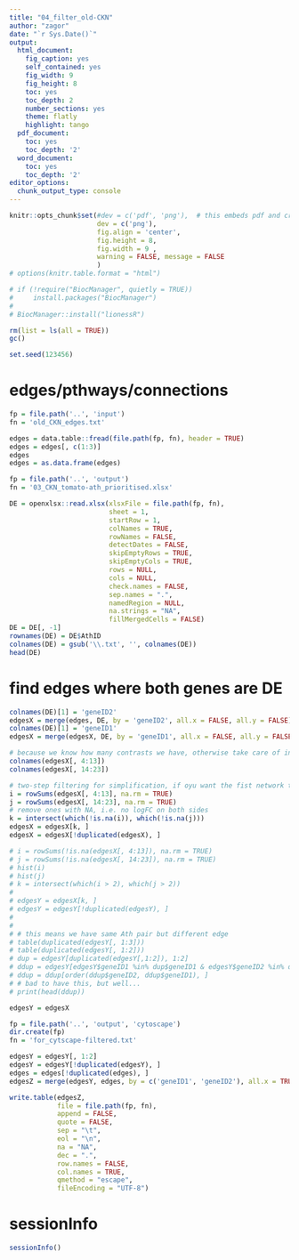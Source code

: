 ```yaml
---
title: "04_filter_old-CKN"
author: "zagor"
date: "`r Sys.Date()`"
output:
  html_document:
    fig_caption: yes
    self_contained: yes
    fig_width: 9
    fig_height: 8
    toc: yes
    toc_depth: 2
    number_sections: yes
    theme: flatly
    highlight: tango
  pdf_document:
    toc: yes
    toc_depth: '2'
  word_document:
    toc: yes
    toc_depth: '2'
editor_options:
  chunk_output_type: console
---
```



```r
knitr::opts_chunk$set(#dev = c('pdf', 'png'),  # this embeds pdf and crates scrolable blocks
                      dev = c('png'), 
                      fig.align = 'center', 
                      fig.height = 8, 
                      fig.width = 9 ,
                      warning = FALSE, message = FALSE
                      )
# options(knitr.table.format = "html")

```


```r


# if (!require("BiocManager", quietly = TRUE))
#     install.packages("BiocManager")
# 
# BiocManager::install("lionessR")

```


```r

rm(list = ls(all = TRUE))
gc()

set.seed(123456)

```

# edges/pthways/connections

```r

fp = file.path('..', 'input')
fn = 'old_CKN_edges.txt'

edges = data.table::fread(file.path(fp, fn), header = TRUE)
edges = edges[, c(1:3)]
edges
edges = as.data.frame(edges)

```


```r

fp = file.path('..', 'output')
fn = '03_CKN_tomato-ath_prioritised.xlsx'

DE = openxlsx::read.xlsx(xlsxFile = file.path(fp, fn),
                         sheet = 1,
                         startRow = 1,
                         colNames = TRUE,
                         rowNames = FALSE,
                         detectDates = FALSE,
                         skipEmptyRows = TRUE,
                         skipEmptyCols = TRUE,
                         rows = NULL,
                         cols = NULL,
                         check.names = FALSE,
                         sep.names = ".",
                         namedRegion = NULL,
                         na.strings = "NA",
                         fillMergedCells = FALSE)
DE = DE[, -1]
rownames(DE) = DE$AthID
colnames(DE) = gsub('\\.txt', '', colnames(DE))
head(DE)

```


# find edges where both genes are DE

```r

colnames(DE)[1] = 'geneID2'
edgesX = merge(edges, DE, by = 'geneID2', all.x = FALSE, all.y = FALSE)
colnames(DE)[1] = 'geneID1'
edgesX = merge(edgesX, DE, by = 'geneID1', all.x = FALSE, all.y = FALSE)

# because we know how many contrasts we have, otherwise take care of indexes
colnames(edgesX[, 4:13])
colnames(edgesX[, 14:23])

# two-step filtering for simplification, if oyu want the fist network too
i = rowSums(edgesX[, 4:13], na.rm = TRUE)
j = rowSums(edgesX[, 14:23], na.rm = TRUE)
# remove ones with NA, i.e. no logFC on both sides
k = intersect(which(!is.na(i)), which(!is.na(j)))
edgesX = edgesX[k, ]
edgesX = edgesX[!duplicated(edgesX), ]


```

<!-- # find edges where both genes are DE in at least one conditions -->


```r

# i = rowSums(!is.na(edgesX[, 4:13]), na.rm = TRUE)
# j = rowSums(!is.na(edgesX[, 14:23]), na.rm = TRUE)
# hist(i)
# hist(j)
# k = intersect(which(i > 2), which(j > 2))
# 
# edgesY = edgesX[k, ]
# edgesY = edgesY[!duplicated(edgesY), ]
# 
# 
# # this means we have same Ath pair but different edge
# table(duplicated(edgesY[, 1:3]))
# table(duplicated(edgesY[, 1:2]))
# dup = edgesY[duplicated(edgesY[,1:2]), 1:2]
# ddup = edgesY[edgesY$geneID1 %in% dup$geneID1 & edgesY$geneID2 %in% dup$geneID2, 1:3]
# ddup = ddup[order(ddup$geneID2, ddup$geneID1), ]
# # bad to have this, but well...
# print(head(ddup))

```


```r
edgesY = edgesX
```


```r

fp = file.path('..', 'output', 'cytoscape')
dir.create(fp)
fn = 'for_cytscape-filtered.txt'

edgesY = edgesY[, 1:2]
edgesY = edgesY[!duplicated(edgesY), ]
edges = edges[!duplicated(edges), ]
edgesZ = merge(edgesY, edges, by = c('geneID1', 'geneID2'), all.x = TRUE, all.y = FALSE)

write.table(edgesZ, 
            file = file.path(fp, fn), 
            append = FALSE, 
            quote = FALSE, 
            sep = "\t",
            eol = "\n", 
            na = "NA", 
            dec = ".", 
            row.names = FALSE,
            col.names = TRUE, 
            qmethod = "escape",
            fileEncoding = "UTF-8")


```


# sessionInfo

```r

sessionInfo()

```

